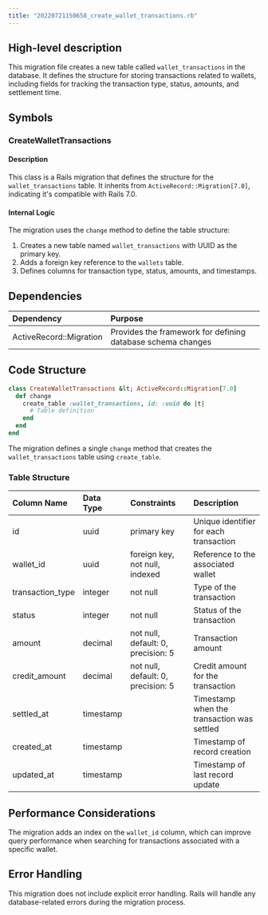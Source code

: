 ```yaml
---
title: "20220721150658_create_wallet_transactions.rb"
---
```


## High-level description
This migration file creates a new table called `wallet_transactions` in the database. It defines the structure for storing transactions related to wallets, including fields for tracking the transaction type, status, amounts, and settlement time.

## Symbols

### CreateWalletTransactions
#### Description
This class is a Rails migration that defines the structure for the `wallet_transactions` table. It inherits from `ActiveRecord::Migration[7.0]`, indicating it's compatible with Rails 7.0.

#### Internal Logic
The migration uses the `change` method to define the table structure:

1. Creates a new table named `wallet_transactions` with UUID as the primary key.
2. Adds a foreign key reference to the `wallets` table.
3. Defines columns for transaction type, status, amounts, and timestamps.

## Dependencies
| Dependency | Purpose |
|:-----------|:--------|
| ActiveRecord::Migration | Provides the framework for defining database schema changes |

## Code Structure

```ruby
class CreateWalletTransactions &lt; ActiveRecord::Migration[7.0]
  def change
    create_table :wallet_transactions, id: :uuid do |t|
      # Table definition
    end
  end
end
```

The migration defines a single `change` method that creates the `wallet_transactions` table using `create_table`.

### Table Structure
| Column Name | Data Type | Constraints | Description |
|:------------|:----------|:------------|:------------|
| id | uuid | primary key | Unique identifier for each transaction |
| wallet_id | uuid | foreign key, not null, indexed | Reference to the associated wallet |
| transaction_type | integer | not null | Type of the transaction |
| status | integer | not null | Status of the transaction |
| amount | decimal | not null, default: 0, precision: 5 | Transaction amount |
| credit_amount | decimal | not null, default: 0, precision: 5 | Credit amount for the transaction |
| settled_at | timestamp | | Timestamp when the transaction was settled |
| created_at | timestamp | | Timestamp of record creation |
| updated_at | timestamp | | Timestamp of last record update |

## Performance Considerations
The migration adds an index on the `wallet_id` column, which can improve query performance when searching for transactions associated with a specific wallet.

## Error Handling
This migration does not include explicit error handling. Rails will handle any database-related errors during the migration process.